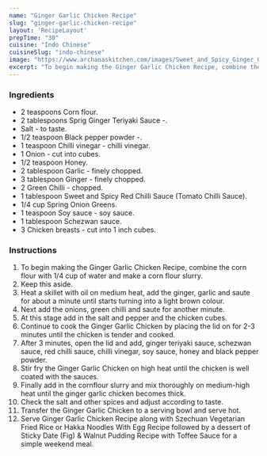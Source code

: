 ---
name: "Ginger Garlic Chicken Recipe"
slug: "ginger-garlic-chicken-recipe"
layout: 'RecipeLayout'
prepTime: "30"
cuisine: "Indo Chinese"
cuisineSlug: "indo-chinese"
image: "https://www.archanaskitchen.com/images/Sweet_and_Spicy_Ginger_Garlic_Chicken_Recipe-3.jpg"
excerpt: "To begin making the Ginger Garlic Chicken Recipe, combine the corn flour with 14 cup of water and make a corn flour slurry"
---

### Ingredients

- 2 teaspoons Corn flour.
- 2 tablespoons Sprig Ginger Teriyaki Sauce -.
- Salt - to taste.
- 1/2 teaspoon Black pepper powder -.
- 1 teaspoon Chilli vinegar - chilli vinegar.
- 1 Onion - cut into cubes.
- 1/2 teaspoon Honey.
- 2 tablespoon Garlic - finely chopped.
- 3 tablespoon Ginger - finely chopped.
- 2 Green Chilli - chopped.
- 1 tablespoon Sweet and Spicy Red Chilli Sauce (Tomato Chilli Sauce).
- 1/4 cup Spring Onion Greens.
- 1 teaspoon Soy sauce - soy sauce.
- 1 tablespoon Schezwan sauce.
- 3 Chicken breasts - cut into 1 inch cubes.

### Instructions

1. To begin making the Ginger Garlic Chicken Recipe, combine the corn flour with 1/4 cup of water and make a corn flour slurry.
1. Keep this aside.
1. Heat a skillet with oil on medium heat, add the ginger, garlic and saute for about a minute until starts turning into a light brown colour.
1. Next add the onions, green chilli and saute for another minute.
1. At this stage add in the salt and pepper and the chicken cubes.
1. Continue to cook the Ginger Garlic Chicken by placing the lid on for 2-3 minutes until the chicken is tender and cooked.
1. After 3 minutes, open the lid and add, ginger teriyaki sauce, schezwan sauce, red chilli sauce, chilli vinegar, soy sauce, honey and black pepper powder.
1. Stir fry the Ginger Garlic Chicken on high heat until the chicken is well coated with the sauces.
1. Finally add in the cornflour slurry and mix thoroughly on medium-high heat until the ginger garlic chicken becomes thick.
1. Check the salt and other spices and adjust according to taste.
1. Transfer the Ginger Garlic Chicken to a serving bowl and serve hot.
1. Serve  Ginger Garlic Chicken Recipe along with Szechuan Vegetarian Fried Rice or Hakka Noodles With Egg Recipe followed by a dessert of Sticky Date (Fig) & Walnut Pudding Recipe with Toffee Sauce for a simple weekend meal.

